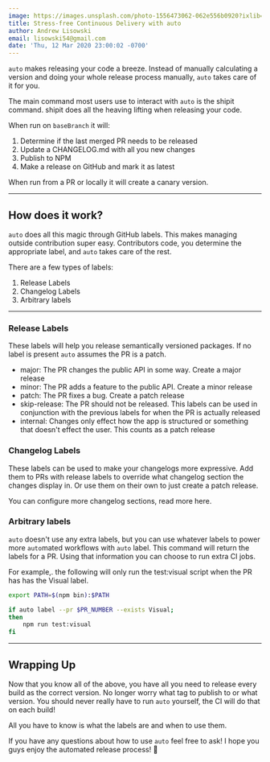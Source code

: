 ```yaml
---
image: https://images.unsplash.com/photo-1556473062-062e556b0920?ixlib=rb-1.2.1&ixid=eyJhcHBfaWQiOjEyMDd9&auto=format&fit=crop&w=1950&q=80
title: Stress-free Continuous Delivery with auto
author: Andrew Lisowski
email: lisowski54@gmail.com
date: 'Thu, 12 Mar 2020 23:00:02 -0700'
---
```


`auto` makes releasing your code a breeze. Instead of manually calculating a version and doing your whole release process manually, `auto` takes care of it for you.

The main command most users use to interact with `auto` is the shipit command. shipit does all the heaving lifting when releasing your code.

When run on `baseBranch` it will:

1. Determine if the last merged PR needs to be released
2. Update a CHANGELOG.md with all you new changes
3. Publish to NPM
4. Make a release on GitHub and mark it as latest

When run from a PR or locally it will create a canary version.

---

## How does it work?

`auto` does all this magic through GitHub labels. This makes managing outside contribution super easy. Contributors code, you determine the appropriate label, and `auto` takes care of the rest.

There are a few types of labels:

1. Release Labels
2. Changelog Labels
3. Arbitrary labels

---

### Release Labels

These labels will help you release semantically versioned packages. If no label is present `auto` assumes the PR is a patch.

- major: The PR changes the public API in some way. Create a major release
- minor: The PR adds a feature to the public API. Create a minor release
- patch: The PR fixes a bug. Create a patch release
- skip-release: The PR should not be released. This labels can be used in conjunction with the previous labels for when the PR is actually released
- internal: Changes only effect how the app is structured or something that doesn't effect the user. This counts as a patch release

### Changelog Labels

These labels can be used to make your changelogs more expressive. Add them to PRs with release labels to override what changelog section the changes display in. Or use them on their own to just create a patch release.

You can configure more changelog sections, read more here.

### Arbitrary labels

`auto` doesn't use any extra labels, but you can use whatever labels to power more `auto`mated workflows with `auto` label. This command will return the labels for a PR. Using that information you can choose to run extra CI jobs.

For example,. the following will only run the test:visual script when the PR has has the Visual label.

```bash
export PATH=$(npm bin):$PATH

if auto label --pr $PR_NUMBER --exists Visual;
then
    npm run test:visual
fi
```

---

## Wrapping Up

Now that you know all of the above, you have all you need to release every build as the correct version. No longer worry what tag to publish to or what version. You should never really have to run `auto` yourself, the CI will do that on each build!

All you have to know is what the labels are and when to use them.

If you have any questions about how to use `auto` feel free to ask! I hope you guys enjoy the automated release process! :gift:
